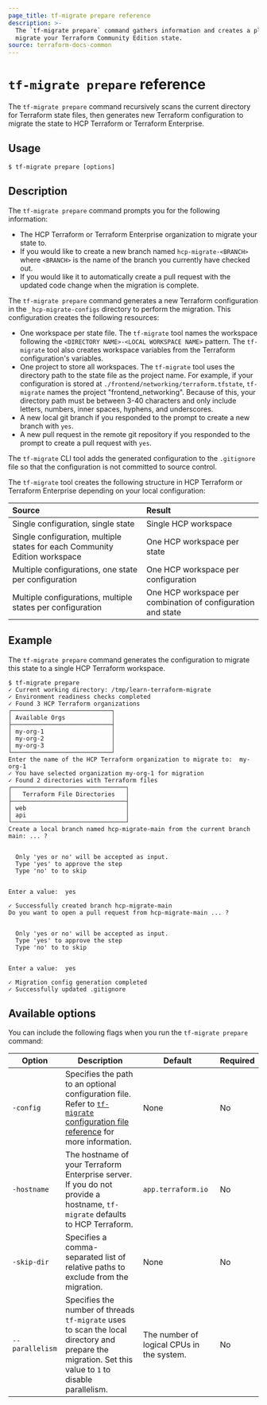 ```yaml
---
page_title: tf-migrate prepare reference
description: >-
  The `tf-migrate prepare` command gathers information and creates a plan to
  migrate your Terraform Community Edition state.
source: terraform-docs-common
---
```


# `tf-migrate prepare` reference

The `tf-migrate prepare` command recursively scans the current directory for Terraform state files, then generates new Terraform configuration to migrate the state to HCP Terraform or Terraform Enterprise. 

## Usage

    $ tf-migrate prepare [options]

## Description

The `tf-migrate prepare` command prompts you for the following information:

-   The HCP Terraform or Terraform Enterprise organization to migrate your state to.
-   If you would like to create a new branch named `hcp-migrate-<BRANCH>` where `<BRANCH>` is the name of the branch you currently have checked out.  
-   If you would like it to automatically create a pull request with the updated code change when the migration is complete.

The `tf-migrate prepare` command generates a new Terraform configuration in the `_hcp-migrate-configs` directory to perform the migration. This configuration creates the following resources:

-   One workspace per state file. The `tf-migrate` tool names the workspace following the `<DIRECTORY NAME>-<LOCAL WORKSPACE NAME>` pattern. The `tf-migrate` tool also creates workspace variables from the Terraform configuration's variables.
-   One project to store all workspaces. The `tf-migrate` tool uses the directory path to the state file as the project name. For example, if your configuration is stored at `./frontend/networking/terraform.tfstate`, `tf-migrate` names the project "frontend_networking". Because of this, your directory path must be between 3-40 characters and only include letters, numbers, inner spaces, hyphens, and underscores.
-   A new local git branch if you responded to the prompt to create a new branch with `yes`.  
-   A new pull request in the remote git repository if you responded to the prompt to create a pull request with `yes`.

The `tf-migrate` CLI tool adds the generated configuration to the `.gitignore` file so that the configuration is not committed to source control.

The `tf-migrate` tool creates the following structure in HCP Terraform or Terraform Enterprise depending on your local configuration:

| Source                                                                     | Result                                                       |
| :------------------------------------------------------------------------- | :----------------------------------------------------------- |
| Single configuration, single state                                         | Single HCP workspace                                         |
| Single configuration, multiple states for each Community Edition workspace | One HCP workspace per state                                  |
| Multiple configurations, one state per configuration                       | One HCP workspace per configuration                          |
| Multiple configurations, multiple states per configuration                 | One HCP workspace per combination of configuration and state |

## Example

The `tf-migrate prepare` command generates the configuration to migrate this state to a single HCP Terraform workspace.

<CodeBlockConfig hideClipboard>

    $ tf-migrate prepare
    ✓ Current working directory: /tmp/learn-terraform-migrate
    ✓ Environment readiness checks completed
    ✓ Found 3 HCP Terraform organizations
    ┌────────────────────────────┐
    │ Available Orgs             │
    ├────────────────────────────┤
    │ my-org-1                   │
    │ my-org-2                   │
    │ my-org-3                   │
    └────────────────────────────┘
    Enter the name of the HCP Terraform organization to migrate to:  my-org-1
    ✓ You have selected organization my-org-1 for migration
    ✓ Found 2 directories with Terraform files
    ┌────────────────────────────────┐
    │   Terraform File Directories   │
    ├────────────────────────────────┤
    │ web                            │
    │ api                            │
    └────────────────────────────────┘
    Create a local branch named hcp-migrate-main from the current branch main: ... ?


      Only 'yes or no' will be accepted as input.
      Type 'yes' to approve the step
      Type 'no' to to skip


    Enter a value:  yes

    ✓ Successfully created branch hcp-migrate-main
    Do you want to open a pull request from hcp-migrate-main ... ?


      Only 'yes or no' will be accepted as input.
      Type 'yes' to approve the step
      Type 'no' to to skip


    Enter a value:  yes

    ✓ Migration config generation completed
    ✓ Successfully updated .gitignore

</CodeBlockConfig>

## Available options

You can include the following flags when you run the `tf-migrate prepare` command:

| Option          | Description                                                                                                                                                                                         | Default                                   | Required |
| --------------- | --------------------------------------------------------------------------------------------------------------------------------------------------------------------------------------------------- | ----------------------------------------- | -------- |
| `-config`       | Specifies the path to an optional configuration file. Refer to  [`tf-migrate` configuration file reference](/terraform/enterprise/migrate/tf-migrate/reference/configuration) for more information. | None                                      | No       |
| `-hostname`     | The hostname of your Terraform Enterprise server. If you do not provide a hostname, `tf-migrate` defaults to HCP Terraform.                                                                         | `app.terraform.io`                        | No       |
| `-skip-dir`     | Specifies a comma-separated list of relative paths to exclude from the migration.                                                                                                                   | None                                      | No       |
| `--parallelism` | Specifies the number of threads `tf-migrate` uses to scan the local directory and prepare the migration. Set this value to `1` to disable parallelism.                                              | The number of logical CPUs in the system. | No       |
